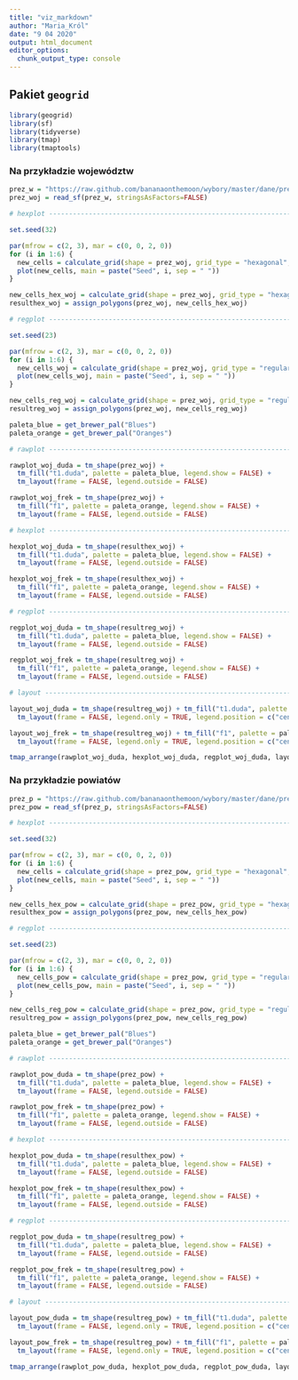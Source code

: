 ```yaml
---
title: "viz_markdown"
author: "Maria_Król"
date: "9 04 2020"
output: html_document
editor_options: 
  chunk_output_type: console
---
```


## Pakiet `geogrid`

```r

library(geogrid)
library(sf)
library(tidyverse)
library(tmap)
library(tmaptools)

```

### Na przykładzie województw
```r

prez_w = "https://raw.github.com/bananaonthemoon/wybory/master/dane/prez_woj.gpkg"
prez_woj = read_sf(prez_w, stringsAsFactors=FALSE)

```

```r

# hexplot -----------------------------------------------------------------

set.seed(32)

par(mfrow = c(2, 3), mar = c(0, 0, 2, 0))
for (i in 1:6) {
  new_cells = calculate_grid(shape = prez_woj, grid_type = "hexagonal", seed = i)
  plot(new_cells, main = paste("Seed", i, sep = " "))
}

new_cells_hex_woj = calculate_grid(shape = prez_woj, grid_type = "hexagonal", seed = 2)
resulthex_woj = assign_polygons(prez_woj, new_cells_hex_woj)

```

```r

# regplot -----------------------------------------------------------------

set.seed(23)

par(mfrow = c(2, 3), mar = c(0, 0, 2, 0))
for (i in 1:6) {
  new_cells_woj = calculate_grid(shape = prez_woj, grid_type = "regular", seed = i)
  plot(new_cells_woj, main = paste("Seed", i, sep = " "))
}

new_cells_reg_woj = calculate_grid(shape = prez_woj, grid_type = "regular", seed = 2)
resultreg_woj = assign_polygons(prez_woj, new_cells_reg_woj)

```

```r

paleta_blue = get_brewer_pal("Blues")
paleta_orange = get_brewer_pal("Oranges")

```

```r

# rawplot -----------------------------------------------------------------

rawplot_woj_duda = tm_shape(prez_woj) + 
  tm_fill("t1.duda", palette = paleta_blue, legend.show = FALSE) +
  tm_layout(frame = FALSE, legend.outside = FALSE)

rawplot_woj_frek = tm_shape(prez_woj) + 
  tm_fill("f1", palette = paleta_orange, legend.show = FALSE) +
  tm_layout(frame = FALSE, legend.outside = FALSE)

```

```r

# hexplot -----------------------------------------------------------------

hexplot_woj_duda = tm_shape(resulthex_woj) + 
  tm_fill("t1.duda", palette = paleta_blue, legend.show = FALSE) +
  tm_layout(frame = FALSE, legend.outside = FALSE)

hexplot_woj_frek = tm_shape(resulthex_woj) + 
  tm_fill("f1", palette = paleta_orange, legend.show = FALSE) +
  tm_layout(frame = FALSE, legend.outside = FALSE)

```

```r

# regplot -----------------------------------------------------------------

regplot_woj_duda = tm_shape(resultreg_woj) + 
  tm_fill("t1.duda", palette = paleta_blue, legend.show = FALSE) +
  tm_layout(frame = FALSE, legend.outside = FALSE)

regplot_woj_frek = tm_shape(resultreg_woj) + 
  tm_fill("f1", palette = paleta_orange, legend.show = FALSE) +
  tm_layout(frame = FALSE, legend.outside = FALSE)

```

```r
# layout -----------------------------------------------------------------

layout_woj_duda = tm_shape(resultreg_woj) + tm_fill("t1.duda", palette = paleta_blue) +
  tm_layout(frame = FALSE, legend.only = TRUE, legend.position = c("center", "center"))

layout_woj_frek = tm_shape(resultreg_woj) + tm_fill("f1", palette = paleta_orange) +
  tm_layout(frame = FALSE, legend.only = TRUE, legend.position = c("center", "center"))

```

```r

tmap_arrange(rawplot_woj_duda, hexplot_woj_duda, regplot_woj_duda, layout_woj_duda, rawplot_woj_frek, hexplot_woj_frek, regplot_woj_frek, layout_woj_frek, nrow = 2)

```

### Na przykładzie powiatów
```r

prez_p = "https://raw.github.com/bananaonthemoon/wybory/master/dane/prez_powiaty.gpkg"
prez_pow = read_sf(prez_p, stringsAsFactors=FALSE)

```

```r

# hexplot -----------------------------------------------------------------

set.seed(32)

par(mfrow = c(2, 3), mar = c(0, 0, 2, 0))
for (i in 1:6) {
  new_cells = calculate_grid(shape = prez_pow, grid_type = "hexagonal", seed = i)
  plot(new_cells, main = paste("Seed", i, sep = " "))
}

new_cells_hex_pow = calculate_grid(shape = prez_pow, grid_type = "hexagonal", seed = 2)
resulthex_pow = assign_polygons(prez_pow, new_cells_hex_pow)

```

```r

# regplot -----------------------------------------------------------------

set.seed(23)

par(mfrow = c(2, 3), mar = c(0, 0, 2, 0))
for (i in 1:6) {
  new_cells_pow = calculate_grid(shape = prez_pow, grid_type = "regular", seed = i)
  plot(new_cells_pow, main = paste("Seed", i, sep = " "))
}

new_cells_reg_pow = calculate_grid(shape = prez_pow, grid_type = "regular", seed = 2)
resultreg_pow = assign_polygons(prez_pow, new_cells_reg_pow)

```

```r

paleta_blue = get_brewer_pal("Blues")
paleta_orange = get_brewer_pal("Oranges")

```

```r

# rawplot -----------------------------------------------------------------

rawplot_pow_duda = tm_shape(prez_pow) + 
  tm_fill("t1.duda", palette = paleta_blue, legend.show = FALSE) +
  tm_layout(frame = FALSE, legend.outside = FALSE)

rawplot_pow_frek = tm_shape(prez_pow) + 
  tm_fill("f1", palette = paleta_orange, legend.show = FALSE) +
  tm_layout(frame = FALSE, legend.outside = FALSE)

```

```r

# hexplot -----------------------------------------------------------------

hexplot_pow_duda = tm_shape(resulthex_pow) + 
  tm_fill("t1.duda", palette = paleta_blue, legend.show = FALSE) +
  tm_layout(frame = FALSE, legend.outside = FALSE)

hexplot_pow_frek = tm_shape(resulthex_pow) + 
  tm_fill("f1", palette = paleta_orange, legend.show = FALSE) +
  tm_layout(frame = FALSE, legend.outside = FALSE)

```

```r

# regplot -----------------------------------------------------------------

regplot_pow_duda = tm_shape(resultreg_pow) + 
  tm_fill("t1.duda", palette = paleta_blue, legend.show = FALSE) +
  tm_layout(frame = FALSE, legend.outside = FALSE)

regplot_pow_frek = tm_shape(resultreg_pow) + 
  tm_fill("f1", palette = paleta_orange, legend.show = FALSE) +
  tm_layout(frame = FALSE, legend.outside = FALSE)

```

```r
# layout -----------------------------------------------------------------

layout_pow_duda = tm_shape(resultreg_pow) + tm_fill("t1.duda", palette = paleta_blue) +
  tm_layout(frame = FALSE, legend.only = TRUE, legend.position = c("center", "center"))

layout_pow_frek = tm_shape(resultreg_pow) + tm_fill("f1", palette = paleta_orange) +
  tm_layout(frame = FALSE, legend.only = TRUE, legend.position = c("center", "center"))

```

```r

tmap_arrange(rawplot_pow_duda, hexplot_pow_duda, regplot_pow_duda, layout_pow_duda, rawplot_pow_frek, hexplot_pow_frek, regplot_pow_frek, layout_pow_frek, nrow = 2)

```